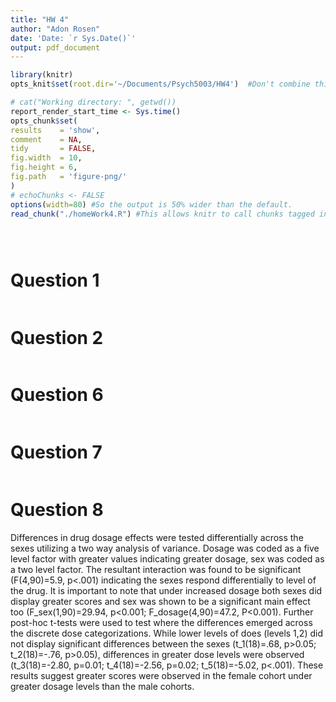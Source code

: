```yaml
---
title: "HW 4"
author: "Adon Rosen"
date: 'Date: `r Sys.Date()`'
output: pdf_document
---
```

  
```r
library(knitr)
opts_knit$set(root.dir='~/Documents/Psych5003/HW4')  #Don't combine this call with any other chunk -especially one that uses file paths.
```


<!-- Set the report-wide options, and point to the external code file. -->
  ```r
# cat("Working directory: ", getwd())
report_render_start_time <- Sys.time()
opts_chunk$set(
  results    = 'show',
  comment    = NA,
  tidy       = FALSE,
  fig.width  = 10,
  fig.height = 6,
  fig.path   = 'figure-png/'
)
# echoChunks <- FALSE
options(width=80) #So the output is 50% wider than the default.
read_chunk("./homeWork4.R") #This allows knitr to call chunks tagged in the underlying *.R file.
```

```r
```
```r
```
```r
```

# Question 1
```r
```

# Question 2
```r
```

# Question 6
```r
```

# Question 7
```r
```

# Question 8
Differences in drug dosage effects were tested differentially across the sexes utilizing a two way analysis of variance. Dosage was coded as a five level factor with greater values indicating greater dosage, sex was coded as a two level factor. The resultant interaction was found to be significant (F(4,90)=5.9, p<.001) indicating the sexes respond differentially to level of the drug. It is important to note that under increased dosage both sexes did display greater scores and sex was shown to be a significant main effect too (F_sex(1,90)=29.94, p<0.001; F_dosage(4,90)=47.2, P<0.001). Further post-hoc t-tests were used to test where the differences emerged across the discrete dose categorizations. While lower levels of does (levels 1,2) did not display significant differences between the sexes (t_1(18)=.68, p>0.05; t_2(18)=-.76, p>0.05), differences in greater dose levels were observed (t_3(18)=-2.80, p=0.01; t_4(18)=-2.56, p=0.02; t_5(18)=-5.02, p<.001). These results suggest greater scores were observed in the female cohort under greater dosage levels than the male cohorts.